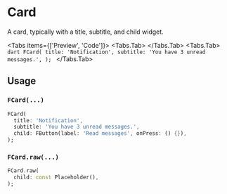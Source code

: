 
# Card
A card, typically with a title, subtitle, and child widget.

<Tabs items={['Preview', 'Code']}>
  <Tabs.Tab>
      <Widget name='card' query={{}}/>
  </Tabs.Tab>
  <Tabs.Tab>
      ```dart
      FCard(
          title: 'Notification',
          subtitle: 'You have 3 unread messages.',
      );
      ```
  </Tabs.Tab>
</Tabs>

## Usage

### `FCard(...)`

```dart
FCard(
  title: 'Notification',
  subtitle: 'You have 3 unread messages.',
  child: FButton(label: 'Read messages', onPress: () {}),
);
```

### `FCard.raw(...)`

```dart
FCard.raw(
  child: const Placeholder(),
);
```
